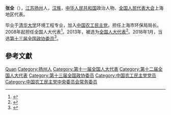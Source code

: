 '''张全'''（{{bd|1964年|1月|}}），[[江苏|江苏]][[扬州|扬州]]人，[[汉族|汉族]]，[[中华人民共和国|中华人民共和国]]政治人物、[[全国人民代表大会|全国人民代表大会]]上海地区代表。

毕业于[[清华大学|清华大学]]环境工程专业，加入[[中国农工民主党|中国农工民主党]]。担任上海市环保局局长。2008年起担任全国人大代表<ref>{{cite news|title=全国人大代表信息-张全|url= http://210.82.31.1:8084/delegate/viewDelegate.action?dbid=110662|accessdate=2013-04-05|newspaper=全国人大网|archive-url=https://web.archive.org/web/20140314090129/http://www.npc.gov.cn/delegate/viewDelegate.action?dbid=110662|archive-date=2014-03-14|dead-url=yes}}</ref>。2013年，被选为[[全国人大代表|全国人大代表]]<ref>{{cite news|title=全国人大代表信息-张全|url= http://210.82.31.1:8084/delegate/viewDelegate.action?dbid=120641|accessdate=2013-03-28|newspaper=全国人大网|archive-url=https://web.archive.org/web/20140314090013/http://www.npc.gov.cn/delegate/viewDelegate.action?dbid=120641|archive-date=2014-03-14|dead-url=yes}}</ref>。2018年1月，当选[[中国人民政治协商会议第十三届全国委员会委员名单|第十三届全国政协委员]]<ref>{{Cite web|url=http://sports.163.com/18/0126/06/D92BRKK400051C89.html|title=中国人民政治协商会议第十三届全国委员会委员名单|accessdate=2018-01-26|last=|work=网易|archive-url=https://web.archive.org/web/20180127143232/http://sports.163.com/18/0126/06/D92BRKK400051C89.html|archive-date=2018-01-27|dead-url=yes}}</ref>。

== 參考文獻 ==
{{reflist}}

{{中国政治人物小作品}}
{{中国农工民主党第十五届中央委员会}}
{{中国农工民主党第十六届中央委员会}}

{{Authority control}}
{{DEFAULTSORT:Zhang张}}
[[Category:張姓|Quan]]
[[Category:扬州人|Category:扬州人]]
[[Category:第十一届全国人大代表|Category:第十一届全国人大代表]]
[[Category:第十二届全国人大代表|Category:第十二届全国人大代表]]
[[Category:第十三届全国政协委员|Category:第十三届全国政协委员]]
[[Category:中国农工民主党党员|Category:中国农工民主党党员]]
[[Category:中国农工民主党中央委员会常务委员|Category:中国农工民主党中央委员会常务委员]]